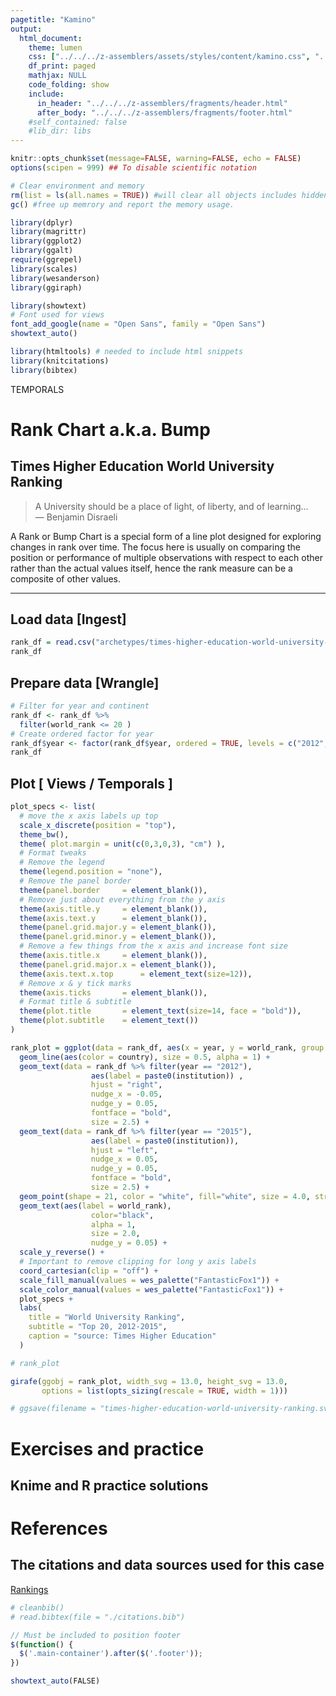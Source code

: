 ```yaml
---
pagetitle: "Kamino"
output: 
  html_document:
    theme: lumen
    css: ["../../../z-assemblers/assets/styles/content/kamino.css", "../../../z-assemblers/assets/icons/line-awesome/css/line-awesome.css"]
    df_print: paged
    mathjax: NULL
    code_folding: show
    include:
      in_header: "../../../z-assemblers/fragments/header.html"
      after_body: "../../../z-assemblers/fragments/footer.html"
    #self_contained: false
    #lib_dir: libs
---
```


```r

knitr::opts_chunk$set(message=FALSE, warning=FALSE, echo = FALSE)
options(scipen = 999) ## To disable scientific notation

# Clear environment and memory
rm(list = ls(all.names = TRUE)) #will clear all objects includes hidden objects.
gc() #free up memrory and report the memory usage.

library(dplyr)
library(magrittr)
library(ggplot2)
library(ggalt)
require(ggrepel)
library(scales)
library(wesanderson)
library(ggiraph)

library(showtext)
# Font used for views
font_add_google(name = "Open Sans", family = "Open Sans")
showtext_auto()

library(htmltools) # needed to include html snippets
library(knitcitations)
library(bibtex)

```

<div class="activity">
TEMPORALS
</div>

# Rank Chart a.k.a. Bump
## Times Higher Education World University Ranking

> A University should be a place of light, of liberty, and of learning...\
--- Benjamin Disraeli\

<p>A Rank or Bump Chart is a special form of a line plot designed for exploring changes in rank over time. The focus here is usually on comparing the position or performance of multiple observations with respect to each other rather than the actual values itself, hence the rank measure can be a composite of other values.</p>

***

## Load data [Ingest]

```r

rank_df = read.csv("archetypes/times-higher-education-world-university-ranking.csv", header = TRUE, stringsAsFactors = TRUE)  # read text file 
rank_df

```


## Prepare data [Wrangle]


```r

# Filter for year and continent
rank_df <- rank_df %>%
  filter(world_rank <= 20 )
# Create ordered factor for year
rank_df$year <- factor(rank_df$year, ordered = TRUE, levels = c("2012", "2013", "2014", "2015"))
rank_df

```


## Plot [ Views / Temporals ]


```r

plot_specs <- list(  
  # move the x axis labels up top
  scale_x_discrete(position = "top"),
  theme_bw(),
  theme( plot.margin = unit(c(0,3,0,3), "cm") ),
  # Format tweaks
  # Remove the legend
  theme(legend.position = "none"),
  # Remove the panel border
  theme(panel.border     = element_blank()),
  # Remove just about everything from the y axis
  theme(axis.title.y     = element_blank()),
  theme(axis.text.y      = element_blank()),
  theme(panel.grid.major.y = element_blank()),
  theme(panel.grid.minor.y = element_blank()),
  # Remove a few things from the x axis and increase font size
  theme(axis.title.x     = element_blank()),
  theme(panel.grid.major.x = element_blank()),
  theme(axis.text.x.top      = element_text(size=12)),
  # Remove x & y tick marks
  theme(axis.ticks       = element_blank()),
  # Format title & subtitle
  theme(plot.title       = element_text(size=14, face = "bold")),
  theme(plot.subtitle    = element_text())
)

rank_plot = ggplot(data = rank_df, aes(x = year, y = world_rank, group = institution)) +
  geom_line(aes(color = country), size = 0.5, alpha = 1) +
  geom_text(data = rank_df %>% filter(year == "2012"), 
                  aes(label = paste0(institution)) , 
                  hjust = "right",
                  nudge_x = -0.05,
                  nudge_y = 0.05, 
                  fontface = "bold", 
                  size = 2.5) +
  geom_text(data = rank_df %>% filter(year == "2015"), 
                  aes(label = paste0(institution)), 
                  hjust = "left",
                  nudge_x = 0.05,
                  nudge_y = 0.05, 
                  fontface = "bold", 
                  size = 2.5) +
  geom_point(shape = 21, color = "white", fill="white", size = 4.0, stroke = 1, alpha = 1) +
  geom_text(aes(label = world_rank), 
                  color="black", 
                  alpha = 1,
                  size = 2.0,
                  nudge_y = 0.05) +
  scale_y_reverse() +
  # Important to remove clipping for long y axis labels
  coord_cartesian(clip = "off") +
  scale_fill_manual(values = wes_palette("FantasticFox1")) +
  scale_color_manual(values = wes_palette("FantasticFox1")) +
  plot_specs +
  labs(
    title = "World University Ranking",
    subtitle = "Top 20, 2012-2015",
    caption = "source: Times Higher Education"
  )

# rank_plot

girafe(ggobj = rank_plot, width_svg = 13.0, height_svg = 13.0,
       options = list(opts_sizing(rescale = TRUE, width = 1)))

```



```r

# ggsave(filename = "times-higher-education-world-university-ranking.svg", plot = rank_plot, width=13.33, height=7.5)

```


# Exercises and practice
## Knime and R practice solutions



# References
## The citations and data sources used for this case

<a href="https://www.timeshighereducation.com/world-university-rankings">Rankings</a>

```r

# cleanbib()
# read.bibtex(file = "./citations.bib")

```




```js

// Must be included to position footer
$(function() {
  $('.main-container').after($('.footer'));
})

showtext_auto(FALSE) 

```




